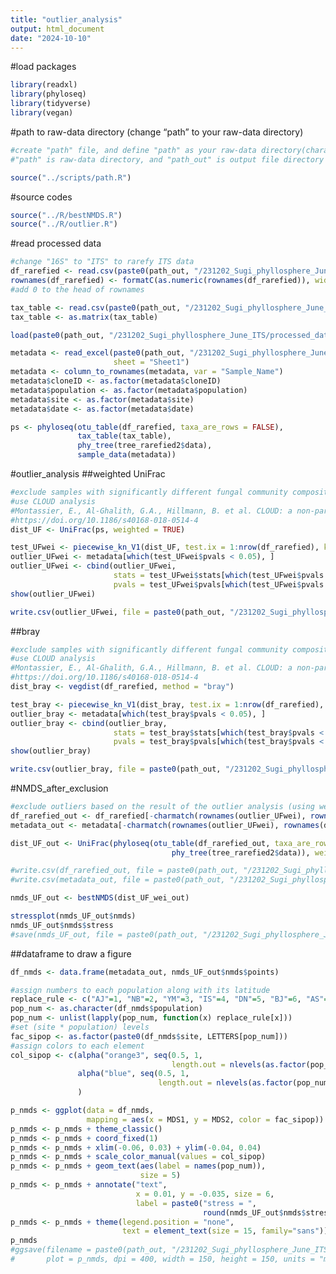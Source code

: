 ```yaml
---
title: "outlier_analysis"
output: html_document
date: "2024-10-10"
---
```


#load packages

```r
library(readxl)
library(phyloseq)
library(tidyverse)
library(vegan)
```

#path to raw-data directory (change "path" to your raw-data directory)

```r
#create "path" file, and define "path" as your raw-data directory(character vector) in the file
#"path" is raw-data directory, and "path_out" is output file directory

source("../scripts/path.R")
```

#source codes

```r
source("../R/bestNMDS.R")
source("../R/outlier.R")
```

#read processed data

```r
#change "16S" to "ITS" to rarefy ITS data
df_rarefied <- read.csv(paste0(path_out, "/231202_Sugi_phyllosphere_June_ITS/processed_data/df_rarefied_ITS.csv"), row.names = 1)
rownames(df_rarefied) <- formatC(as.numeric(rownames(df_rarefied)), width = 4, flag = "0") 
#add 0 to the head of rownames

tax_table <- read.csv(paste0(path_out, "/231202_Sugi_phyllosphere_June_ITS/processed_data/tax_table2_ITS.csv"), row.names = 1)
tax_table <- as.matrix(tax_table)

load(paste0(path_out, "/231202_Sugi_phyllosphere_June_ITS/processed_data/trees.Rdata"))

metadata <- read_excel(paste0(path_out, "/231202_Sugi_phyllosphere_June_ITS/processed_data/metadata_2306.xlsx"), 
                       sheet = "Sheet1")
metadata <- column_to_rownames(metadata, var = "Sample_Name")
metadata$cloneID <- as.factor(metadata$cloneID)
metadata$population <- as.factor(metadata$population)
metadata$site <- as.factor(metadata$site)
metadata$date <- as.factor(metadata$date)
```

```r
ps <- phyloseq(otu_table(df_rarefied, taxa_are_rows = FALSE), 
               tax_table(tax_table), 
               phy_tree(tree_rarefied2$data), 
               sample_data(metadata))
```

#outlier_analysis
##weighted UniFrac

```r
#exclude samples with significantly different fungal community composition, based on weighted UniFrac distances
#use CLOUD analysis
#Montassier, E., Al-Ghalith, G.A., Hillmann, B. et al. CLOUD: a non-parametric detection test for microbiome outliers. Microbiome 6, 137 (2018). 
#https://doi.org/10.1186/s40168-018-0514-4
dist_UF <- UniFrac(ps, weighted = TRUE)

test_UFwei <- piecewise_kn_V1(dist_UF, test.ix = 1:nrow(df_rarefied), k = 5)
outlier_UFwei <- metadata[which(test_UFwei$pvals < 0.05), ]
outlier_UFwei <- cbind(outlier_UFwei, 
                       stats = test_UFwei$stats[which(test_UFwei$pvals < 0.05)], 
                       pvals = test_UFwei$pvals[which(test_UFwei$pvals < 0.05)])
show(outlier_UFwei)

write.csv(outlier_UFwei, file = paste0(path_out, "/231202_Sugi_phyllosphere_June_ITS/analysis/outlier_ITS_weightedUF.csv"))
```

##bray

```r
#exclude samples with significantly different fungal community composition, based on weighted UniFrac distances
#use CLOUD analysis
#Montassier, E., Al-Ghalith, G.A., Hillmann, B. et al. CLOUD: a non-parametric detection test for microbiome outliers. Microbiome 6, 137 (2018). 
#https://doi.org/10.1186/s40168-018-0514-4
dist_bray <- vegdist(df_rarefied, method = "bray")

test_bray <- piecewise_kn_V1(dist_bray, test.ix = 1:nrow(df_rarefied), k = 5)
outlier_bray <- metadata[which(test_bray$pvals < 0.05), ]
outlier_bray <- cbind(outlier_bray, 
                       stats = test_bray$stats[which(test_bray$pvals < 0.05)], 
                       pvals = test_bray$pvals[which(test_bray$pvals < 0.05)])
show(outlier_bray)

write.csv(outlier_bray, file = paste0(path_out, "/231202_Sugi_phyllosphere_June_ITS/analysis/outlier_ITS_bray.csv"))
```


#NMDS_after_exclusion

```r
#exclude outliers based on the result of the outlier analysis (using weighted UF distance)
df_rarefied_out <- df_rarefied[-charmatch(rownames(outlier_UFwei), rownames(df_rarefied)), ]
metadata_out <- metadata[-charmatch(rownames(outlier_UFwei), rownames(df_rarefied)), ]

dist_UF_out <- UniFrac(phyloseq(otu_table(df_rarefied_out, taxa_are_rows = FALSE), 
                                    phy_tree(tree_rarefied2$data)), weighted = TRUE)

#write.csv(df_rarefied_out, file = paste0(path_out, "/231202_Sugi_phyllosphere_June_ITS/processed_data/exclude/df_rarefied_ITS_out.csv"), row.names = as.character(rownames(df_rarefied_out)))
#write.csv(metadata_out, file = paste0(path_out, "/231202_Sugi_phyllosphere_June_ITS/processed_data/exclude/metadata_ITS_out.csv"), row.names = as.character(rownames(metadata_out)))
```

```r
nmds_UF_out <- bestNMDS(dist_UF_wei_out)
```

```r
stressplot(nmds_UF_out$nmds)
nmds_UF_out$nmds$stress
#save(nmds_UF_out, file = paste0(path_out, "/231202_Sugi_phyllosphere_June_ITS/processed_data/exclude/NMDS_UF_ITS_out.Rdata"))
```

##dataframe to draw a figure

```r
df_nmds <- data.frame(metadata_out, nmds_UF_out$nmds$points)

#assign numbers to each population along with its latitude
replace_rule <- c("AJ"=1, "NB"=2, "YM"=3, "IS"=4, "DN"=5, "BJ"=6, "AS"=7, "OK"=8, "TY"=9, "AZ"=10, "SM"=11, "KW"=12, "SN"=13, "YK"=14) 
pop_num <- as.character(df_nmds$population)
pop_num <- unlist(lapply(pop_num, function(x) replace_rule[x]))
#set (site * population) levels
fac_sipop <- as.factor(paste0(df_nmds$site, LETTERS[pop_num]))
#assign colors to each element
col_sipop <- c(alpha("orange3", seq(0.5, 1, 
                                    length.out = nlevels(as.factor(pop_num)))), 
               alpha("blue", seq(0.5, 1, 
                                 length.out = nlevels(as.factor(pop_num))))
               )
```


```r
p_nmds <- ggplot(data = df_nmds, 
                 mapping = aes(x = MDS1, y = MDS2, color = fac_sipop))
p_nmds <- p_nmds + theme_classic()
p_nmds <- p_nmds + coord_fixed(1)
p_nmds <- p_nmds + xlim(-0.06, 0.03) + ylim(-0.04, 0.04)
p_nmds <- p_nmds + scale_color_manual(values = col_sipop)
p_nmds <- p_nmds + geom_text(aes(label = names(pop_num)), 
                             size = 5)
p_nmds <- p_nmds + annotate("text", 
                            x = 0.01, y = -0.035, size = 6, 
                            label = paste0("stress = ", 
                                           round(nmds_UF_out$nmds$stress, digits = 4)))
p_nmds <- p_nmds + theme(legend.position = "none", 
                         text = element_text(size = 15, family="sans"))
p_nmds
#ggsave(filename = paste0(path_out, "/231202_Sugi_phyllosphere_June_ITS/figures/NMDS_UF_ITS_out_wide.png"), 
#       plot = p_nmds, dpi = 400, width = 150, height = 150, units = "mm")
```
